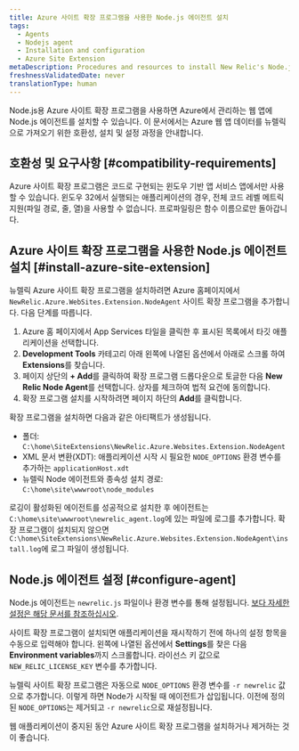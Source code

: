 ```yaml
---
title: Azure 사이트 확장 프로그램을 사용한 Node.js 에이전트 설치
tags:
  - Agents
  - Nodejs agent
  - Installation and configuration
  - Azure Site Extension
metaDescription: Procedures and resources to install New Relic's Node.js agent for Azure web apps using the New Relic Azure Site Extension for Node.
freshnessValidatedDate: never
translationType: human
---
```


Node.js용 Azure 사이트 확장 프로그램을 사용하면 Azure에서 관리하는 웹 앱에 Node.js 에이전트를 설치할 수 있습니다. 이 문서에서는 Azure 웹 앱 데이터를 뉴렐릭으로 가져오기 위한 호환성, 설치 및 설정 과정을 안내합니다.

## 호환성 및 요구사항 [#compatibility-requirements]

Azure 사이트 확장 프로그램은 코드로 구현되는 윈도우 기반 앱 서비스 앱에서만 사용할 수 있습니다. 윈도우 32에서 실행되는 애플리케이션의 경우, 전체 코드 레벨 메트릭 지원(파일 경로, 줄, 열)을 사용할 수 없습니다. 프로파일링은 함수 이름으로만 돌아갑니다.

## Azure 사이트 확장 프로그램을 사용한 Node.js 에이전트 설치 [#install-azure-site-extension]

뉴렐릭 Azure 사이트 확장 프로그램을 설치하려면 Azure 홈페이지에서 `NewRelic.Azure.WebSites.Extension.NodeAgent` 사이트 확장 프로그램을 추가합니다. 다음 단계를 따릅니다.

1. Azure 홈 페이지에서 App Services 타일을 클릭한 후 표시된 목록에서 타깃 애플리케이션을 선택합니다.
2. <DNT>**Development Tools**</DNT> 카테고리 아래 왼쪽에 나열된 옵션에서 아래로 스크롤 하여 <DNT>**Extensions**</DNT>를 찾습니다.
3. 페이지 상단의 <DNT>**+ Add**</DNT>를 클릭하여 확장 프로그램 드롭다운으로 토글한 다음 <DNT>**New Relic Node Agent**</DNT>를 선택합니다. 상자를 체크하여 법적 요건에 동의합니다.
4. 확장 프로그램 설치를 시작하려면 페이지 하단의 <DNT>**Add**</DNT>를 클릭합니다.

확장 프로그램을 설치하면 다음과 같은 아티팩트가 생성됩니다.

* 폴더: `C:\home\SiteExtensions\NewRelic.Azure.Websites.Extension.NodeAgent`
* XML 문서 변환(XDT): 애플리케이션 시작 시 필요한 `NODE_OPTIONS` 환경 변수를 추가하는 `applicationHost.xdt`
* 뉴렐릭 Node 에이전트와 종속성 설치 경로: `C:\home\site\wwwroot\node_modules`

로깅이 활성화된 에이전트를 성공적으로 설치한 후 에이전트는 `C:\home\site\wwwroot\newrelic_agent.log`에 있는 파일에 로그를 추가합니다. 확장 프로그램이 설치되지 않으면 `C:\home\SiteExtensions\NewRelic.Azure.Websites.Extension.NodeAgent\install.log`에 로그 파일이 생성됩니다.

## Node.js 에이전트 설정 [#configure-agent]

Node.js 에이전트는 `newrelic.js` 파일이나 환경 변수를 통해 설정됩니다. [보다 자세한 설정은 해당 문서를 참조하십시오](https://docs.newrelic.com/docs/apm/agents/nodejs-agent/installation-configuration/nodejs-agent-configuration/).

사이트 확장 프로그램이 설치되면 애플리케이션을 재시작하기 전에 하나의 설정 항목을 수동으로 입력해야 합니다. 왼쪽에 나열된 옵션에서 **Settings**를 찾은 다음 **Environment variables**까지 스크롤합니다. 라이선스 키 값으로 `NEW_RELIC_LICENSE_KEY` 변수를 추가합니다.

뉴렐릭 사이트 확장 프로그램은 자동으로 `NODE_OPTIONS` 환경 변수를 `-r newrelic` 값으로 추가합니다. 이렇게 하면 Node가 시작될 때 에이전트가 삽입됩니다. 이전에 정의된 `NODE_OPTIONS`는 제거되고 `-r newrelic`으로 재설정됩니다.

<Callout variant="important">
  웹 애플리케이션이 중지된 동안 Azure 사이트 확장 프로그램을 설치하거나 제거하는 것이 좋습니다.
</Callout>